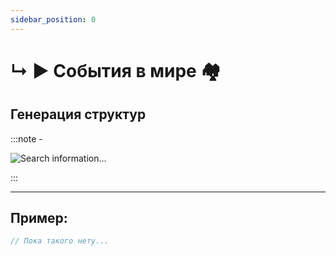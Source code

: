 ```yaml
---
sidebar_position: 0
---
```


# ↳ ▶ События в мире 🏘️

## Генерация структур

:::note -

![Search information...](../../.resourses/he-loading.gif)

:::

---

## Пример:
```kts
// Пока такого нету...
```
